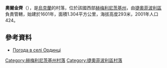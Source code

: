 {{coord|49|44|56|N|26|36|22|E|scale:100000|display=title}}

'''奧爾金齊'''（{{lang-uk|Ординці}}），是[[烏克蘭|烏克蘭]]的村落，位於該國西部[[赫梅利尼茨基州|赫梅利尼茨基州]]，由[[捷奧菲波利區|捷奧菲波利區]]負責管轄，始建於1601年，面積1.304平方公里，海拔高度293米，2001年人口424。

==參考資料==
* [http://weather.in.ua/ua/hmel'nickaja/19040 Погода в селі Ординці] {{Wayback|url=http://weather.in.ua/ua/hmel'nickaja/19040 |date=20111220080847 }}

{{DEFAULTSORT:Ординці}}
[[Category:赫梅利尼茨基州村落|Category:赫梅利尼茨基州村落]]
[[Category:捷奧菲波利區村落|Category:捷奧菲波利區村落]]


{{Khmelnytskyi-geo-stub}}